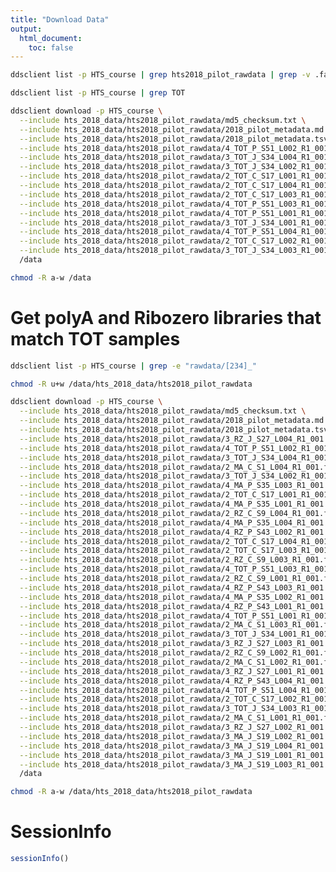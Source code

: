 ```yaml
---
title: "Download Data"
output:
  html_document:
    toc: false
---
```



```bash
ddsclient list -p HTS_course | grep hts2018_pilot_rawdata | grep -v .fastq
```

```bash
ddsclient list -p HTS_course | grep TOT 
```


```bash
ddsclient download -p HTS_course \
  --include hts_2018_data/hts2018_pilot_rawdata/md5_checksum.txt \
  --include hts_2018_data/hts2018_pilot_rawdata/2018_pilot_metadata.md \
  --include hts_2018_data/hts2018_pilot_rawdata/2018_pilot_metadata.tsv \
  --include hts_2018_data/hts2018_pilot_rawdata/4_TOT_P_S51_L002_R1_001.fastq.gz \
  --include hts_2018_data/hts2018_pilot_rawdata/3_TOT_J_S34_L004_R1_001.fastq.gz \
  --include hts_2018_data/hts2018_pilot_rawdata/3_TOT_J_S34_L002_R1_001.fastq.gz \
  --include hts_2018_data/hts2018_pilot_rawdata/2_TOT_C_S17_L001_R1_001.fastq.gz \
  --include hts_2018_data/hts2018_pilot_rawdata/2_TOT_C_S17_L004_R1_001.fastq.gz \
  --include hts_2018_data/hts2018_pilot_rawdata/2_TOT_C_S17_L003_R1_001.fastq.gz \
  --include hts_2018_data/hts2018_pilot_rawdata/4_TOT_P_S51_L003_R1_001.fastq.gz \
  --include hts_2018_data/hts2018_pilot_rawdata/4_TOT_P_S51_L001_R1_001.fastq.gz \
  --include hts_2018_data/hts2018_pilot_rawdata/3_TOT_J_S34_L001_R1_001.fastq.gz \
  --include hts_2018_data/hts2018_pilot_rawdata/4_TOT_P_S51_L004_R1_001.fastq.gz \
  --include hts_2018_data/hts2018_pilot_rawdata/2_TOT_C_S17_L002_R1_001.fastq.gz \
  --include hts_2018_data/hts2018_pilot_rawdata/3_TOT_J_S34_L003_R1_001.fastq.gz \
  /data

chmod -R a-w /data
```

# Get polyA and Ribozero libraries that match TOT samples

```bash
ddsclient list -p HTS_course | grep -e "rawdata/[234]_"
```


```bash
chmod -R u+w /data/hts_2018_data/hts2018_pilot_rawdata

ddsclient download -p HTS_course \
  --include hts_2018_data/hts2018_pilot_rawdata/md5_checksum.txt \
  --include hts_2018_data/hts2018_pilot_rawdata/2018_pilot_metadata.md \
  --include hts_2018_data/hts2018_pilot_rawdata/2018_pilot_metadata.tsv \
  --include hts_2018_data/hts2018_pilot_rawdata/3_RZ_J_S27_L004_R1_001.fastq.gz \
  --include hts_2018_data/hts2018_pilot_rawdata/4_TOT_P_S51_L002_R1_001.fastq.gz \
  --include hts_2018_data/hts2018_pilot_rawdata/3_TOT_J_S34_L004_R1_001.fastq.gz \
  --include hts_2018_data/hts2018_pilot_rawdata/2_MA_C_S1_L004_R1_001.fastq.gz \
  --include hts_2018_data/hts2018_pilot_rawdata/3_TOT_J_S34_L002_R1_001.fastq.gz \
  --include hts_2018_data/hts2018_pilot_rawdata/4_MA_P_S35_L003_R1_001.fastq.gz \
  --include hts_2018_data/hts2018_pilot_rawdata/2_TOT_C_S17_L001_R1_001.fastq.gz \
  --include hts_2018_data/hts2018_pilot_rawdata/4_MA_P_S35_L001_R1_001.fastq.gz \
  --include hts_2018_data/hts2018_pilot_rawdata/2_RZ_C_S9_L004_R1_001.fastq.gz \
  --include hts_2018_data/hts2018_pilot_rawdata/4_MA_P_S35_L004_R1_001.fastq.gz \
  --include hts_2018_data/hts2018_pilot_rawdata/4_RZ_P_S43_L002_R1_001.fastq.gz \
  --include hts_2018_data/hts2018_pilot_rawdata/2_TOT_C_S17_L004_R1_001.fastq.gz \
  --include hts_2018_data/hts2018_pilot_rawdata/2_TOT_C_S17_L003_R1_001.fastq.gz \
  --include hts_2018_data/hts2018_pilot_rawdata/2_RZ_C_S9_L003_R1_001.fastq.gz \
  --include hts_2018_data/hts2018_pilot_rawdata/4_TOT_P_S51_L003_R1_001.fastq.gz \
  --include hts_2018_data/hts2018_pilot_rawdata/2_RZ_C_S9_L001_R1_001.fastq.gz \
  --include hts_2018_data/hts2018_pilot_rawdata/4_RZ_P_S43_L003_R1_001.fastq.gz \
  --include hts_2018_data/hts2018_pilot_rawdata/4_MA_P_S35_L002_R1_001.fastq.gz \
  --include hts_2018_data/hts2018_pilot_rawdata/4_RZ_P_S43_L001_R1_001.fastq.gz \
  --include hts_2018_data/hts2018_pilot_rawdata/4_TOT_P_S51_L001_R1_001.fastq.gz \
  --include hts_2018_data/hts2018_pilot_rawdata/2_MA_C_S1_L003_R1_001.fastq.gz \
  --include hts_2018_data/hts2018_pilot_rawdata/3_TOT_J_S34_L001_R1_001.fastq.gz \
  --include hts_2018_data/hts2018_pilot_rawdata/3_RZ_J_S27_L003_R1_001.fastq.gz \
  --include hts_2018_data/hts2018_pilot_rawdata/2_RZ_C_S9_L002_R1_001.fastq.gz \
  --include hts_2018_data/hts2018_pilot_rawdata/2_MA_C_S1_L002_R1_001.fastq.gz \
  --include hts_2018_data/hts2018_pilot_rawdata/3_RZ_J_S27_L001_R1_001.fastq.gz \
  --include hts_2018_data/hts2018_pilot_rawdata/4_RZ_P_S43_L004_R1_001.fastq.gz \
  --include hts_2018_data/hts2018_pilot_rawdata/4_TOT_P_S51_L004_R1_001.fastq.gz \
  --include hts_2018_data/hts2018_pilot_rawdata/2_TOT_C_S17_L002_R1_001.fastq.gz \
  --include hts_2018_data/hts2018_pilot_rawdata/3_TOT_J_S34_L003_R1_001.fastq.gz \
  --include hts_2018_data/hts2018_pilot_rawdata/2_MA_C_S1_L001_R1_001.fastq.gz \
  --include hts_2018_data/hts2018_pilot_rawdata/3_RZ_J_S27_L002_R1_001.fastq.gz \
  --include hts_2018_data/hts2018_pilot_rawdata/3_MA_J_S19_L002_R1_001.fastq.gz \
  --include hts_2018_data/hts2018_pilot_rawdata/3_MA_J_S19_L004_R1_001.fastq.gz \
  --include hts_2018_data/hts2018_pilot_rawdata/3_MA_J_S19_L001_R1_001.fastq.gz \
  --include hts_2018_data/hts2018_pilot_rawdata/3_MA_J_S19_L003_R1_001.fastq.gz \
  /data

chmod -R a-w /data/hts_2018_data/hts2018_pilot_rawdata
```


# SessionInfo
```r
sessionInfo()
```
